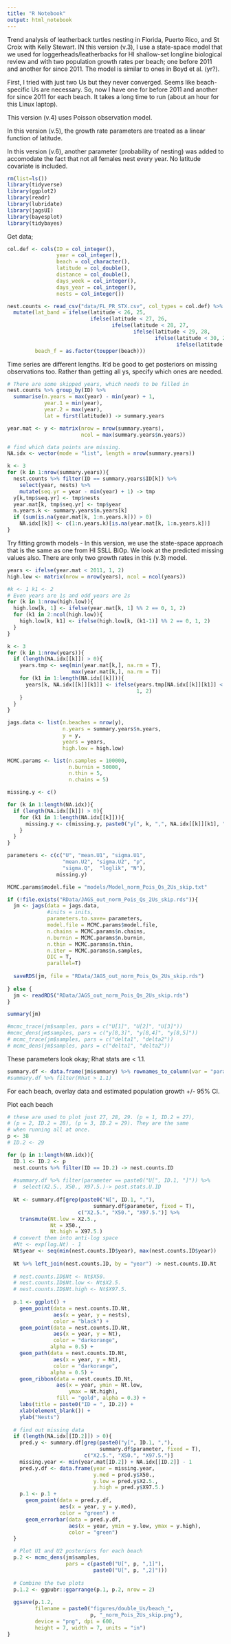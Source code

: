 ```yaml
---
title: "R Notebook"
output: html_notebook
---
```


Trend analysis of leatherback turtles nesting in Florida, Puerto Rico, and St Croix with Kelly Stewart. IN this version (v.3), I use a state-space model that we used for loggerheads/leatherbacks for HI shallow-set longline biological review and with two population growth rates per beach; one before 2011 and another for since 2011. The model is similar to ones in Boyd et al. (yr?).

First, I tried with just two Us but they never converged. Seems like beach-specific Us are necessary. So, now I have one for before 2011 and another for since 2011 for each beach. It takes a long time to run (about an hour for this Linux laptop). 

This version (v.4) uses Poisson observation model.

In this version (v.5), the growth rate parameters are treated as a linear function of latitude. 

In this version (v.6), another parameter (probability of nesting) was added to accomodate the fact that not all females nest every year. No latitude covariate is included.

```r
rm(list=ls())
library(tidyverse)
library(ggplot2)
library(readr)
library(lubridate)
library(jagsUI)
library(bayesplot)
library(tidybayes)
```

Get data;

```r
col.def <- cols(ID = col_integer(),
                year = col_integer(),
                beach = col_character(),
                latitude = col_double(),
                distance = col_double(),
                days_week = col_integer(),
                days_year = col_integer(),
                nests = col_integer())

nest.counts <- read_csv("data/FL_PR_STX.csv", col_types = col.def) %>% 
  mutate(lat_band = ifelse(latitude < 26, 25,
                           ifelse(latitude < 27, 26,
                                  ifelse(latitude < 28, 27,
                                         ifelse(latitude < 29, 28,
                                                ifelse(latitude < 30, 29,
                                                       ifelse(latitude < 31, 30)))))),
         beach_f = as.factor(toupper(beach)))

```

Time series are different lengths. It'd be good to get posteriors on missing observations too. Rather than getting all ys, specify which ones are needed. 

```r
# There are some skipped years, which needs to be filled in
nest.counts %>% group_by(ID) %>%
  summarise(n.years = max(year) - min(year) + 1,
            year.1 = min(year),
            year.2 = max(year),
            lat = first(latitude)) -> summary.years

year.mat <- y <- matrix(nrow = nrow(summary.years), 
                        ncol = max(summary.years$n.years))

# find which data points are missing.
NA.idx <- vector(mode = "list", length = nrow(summary.years))

k <- 3
for (k in 1:nrow(summary.years)){
  nest.counts %>% filter(ID == summary.years$ID[k]) %>%
    select(year, nests) %>% 
    mutate(seq.yr = year - min(year) + 1) -> tmp
  y[k,tmp$seq.yr] <- tmp$nests
  year.mat[k, tmp$seq.yr] <- tmp$year
  n.years.k <- summary.years$n.years[k]
  if (sum(is.na(year.mat[k, 1:n.years.k])) > 0)
    NA.idx[[k]] <- c(1:n.years.k)[is.na(year.mat[k, 1:n.years.k])]
}
```

Try fitting growth models - In this version, we use the state-space approach that is the same as one from HI SSLL BiOp. We look at the predicted missing values also. There are only two growth rates in this (v.3) model. 

```r
years <- ifelse(year.mat < 2011, 1, 2)
high.low <- matrix(nrow = nrow(years), ncol = ncol(years))

#k <- 1 k1 <- 2
# Even years are 1s and odd years are 2s
for (k in 1:nrow(high.low)){
  high.low[k, 1] <- ifelse(year.mat[k, 1] %% 2 == 0, 1, 2)
  for (k1 in 2:ncol(high.low)){
    high.low[k, k1] <- ifelse(high.low[k, (k1-1)] %% 2 == 0, 1, 2)
  }
}

k <- 3
for (k in 1:nrow(years)){
  if (length(NA.idx[[k]]) > 0){
    years.tmp <- seq(min(year.mat[k,], na.rm = T),
                     max(year.mat[k,], na.rm = T))
    for (k1 in 1:length(NA.idx[[k]])){
      years[k, NA.idx[[k]][k1]] <- ifelse(years.tmp[NA.idx[[k]][k1]] < 2011,
                                          1, 2)
    }
  }
}

jags.data <- list(n.beaches = nrow(y),
                  n.years = summary.years$n.years,
                  y = y,
                  years = years,
                  high.low = high.low)

MCMC.params <- list(n.samples = 100000,
                    n.burnin = 50000,
                    n.thin = 5,
                    n.chains = 5)

missing.y <- c()

for (k in 1:length(NA.idx)){
  if (length(NA.idx[[k]]) > 0){
    for (k1 in 1:length(NA.idx[[k]])){
      missing.y <- c(missing.y, paste0("y[", k, ",", NA.idx[[k]][k1], "]"))
    }
  }
}

parameters <- c(c("U", "mean.U1", "sigma.U1",
                  "mean.U2", "sigma.U2", "p",
                  "sigma.Q",  "loglik", "N"),
                missing.y)

MCMC.params$model.file = "models/Model_norm_Pois_Qs_2Us_skip.txt"

if (!file.exists("RData/JAGS_out_norm_Pois_Qs_2Us_skip.rds")){
  jm <- jags(data = jags.data,
             #inits = inits,
             parameters.to.save= parameters,
             model.file = MCMC.params$model.file,
             n.chains = MCMC.params$n.chains,
             n.burnin = MCMC.params$n.burnin,
             n.thin = MCMC.params$n.thin,
             n.iter = MCMC.params$n.samples,
             DIC = T, 
             parallel=T)
  
  saveRDS(jm, file = "RData/JAGS_out_norm_Pois_Qs_2Us_skip.rds")
  
} else {
  jm <- readRDS("RData/JAGS_out_norm_Pois_Qs_2Us_skip.rds")
}

summary(jm)

#mcmc_trace(jm$samples, pars = c("U[1]", "U[2]", "U[3]"))
#mcmc_dens(jm$samples, pars = c("y[8,3]", "y[8,4]", "y[8,5]"))
# mcmc_trace(jm$samples, pars = c("delta1", "delta2"))
# mcmc_dens(jm$samples, pars = c("delta1", "delta2"))

```

These parameters look okay; Rhat stats are < 1.1.   

```r
summary.df <- data.frame(jm$summary) %>% rownames_to_column(var = "parameter") 
#summary.df %>% filter(Rhat > 1.1)
```

For each beach, overlay data and estimated population growth +/- 95% CI.

Plot each beach 
```r
# these are used to plot just 27, 28, 29. (p = 1, ID.2 = 27),
# (p = 2, ID.2 = 28), (p = 3, ID.2 = 29). They are the same
# when running all at once. 
p <- 38
# ID.2 <- 29

for (p in 1:length(NA.idx)){
  ID.1 <- ID.2 <- p
  nest.counts %>% filter(ID == ID.2) -> nest.counts.ID
  
  #summary.df %>% filter(parameter == paste0("U[", ID.1, "]")) %>%
  #  select(X2.5., X50., X97.5.)-> post.stats.U.ID 
  
  Nt <- summary.df[grep(paste0("N[", ID.1, ","), 
                            summary.df$parameter, fixed = T),
                       c("X2.5.", "X50.", "X97.5.")] %>%
    transmute(Nt.low = X2.5.,
              Nt = X50.,
              Nt.high = X97.5.)
  # convert them into anti-log space
  #Nt <- exp(log.Nt) - 1
  Nt$year <- seq(min(nest.counts.ID$year), max(nest.counts.ID$year))
  
  Nt %>% left_join(nest.counts.ID, by = "year") -> nest.counts.ID.Nt
  
  # nest.counts.ID$Nt <- Nt$X50.
  # nest.counts.ID$Nt.low <- Nt$X2.5.
  # nest.counts.ID$Nt.high <- Nt$X97.5.
  
  p.1 <- ggplot() + 
    geom_point(data = nest.counts.ID.Nt,
               aes(x = year, y = nests),
               color = "black") + 
    geom_point(data = nest.counts.ID.Nt,
               aes(x = year, y = Nt),
               color = "darkorange",
              alpha = 0.5) +     
    geom_path(data = nest.counts.ID.Nt,
               aes(x = year, y = Nt),
               color = "darkorange",
              alpha = 0.5) + 
    geom_ribbon(data = nest.counts.ID.Nt,
                aes(x = year, ymin = Nt.low, 
                    ymax = Nt.high),
                fill = "gold", alpha = 0.3) +
    labs(title = paste0("ID = ", ID.2)) + 
    xlab(element_blank()) + 
    ylab("Nests")
  
  # find out missing data
  if (length(NA.idx[[ID.2]]) > 0){
    pred.y <- summary.df[grep(paste0("y[", ID.1, ","), 
                              summary.df$parameter, fixed = T),
                         c("X2.5.", "X50.", "X97.5.")]
    missing.year <- min(year.mat[ID.2]) + NA.idx[[ID.2]] - 1
    pred.y.df <- data.frame(year = missing.year,
                            y.med = pred.y$X50.,
                            y.low = pred.y$X2.5.,
                            y.high = pred.y$X97.5.)
    p.1 <- p.1 + 
      geom_point(data = pred.y.df,
                 aes(x = year, y = y.med),
                 color = "green") + 
      geom_errorbar(data = pred.y.df,
                    aes(x = year, ymin = y.low, ymax = y.high),
                    color = "green")
  }

  # Plot U1 and U2 posteriors for each beach
  p.2 <- mcmc_dens(jm$samples, 
                   pars = c(paste0("U[", p, ",1]"), 
                            paste0("U[", p, ",2]")))
  
  # Combine the two plots
  p.1.2 <- ggpubr::ggarrange(p.1, p.2, nrow = 2)
  
  ggsave(p.1.2, 
         filename = paste0("figures/double_Us/beach_", 
                           p, "_norm_Pois_2Us_skip.png"),
         device = "png", dpi = 600,
         height = 7, width = 7, units = "in")
}

```



